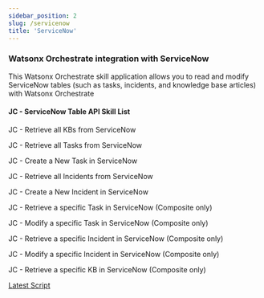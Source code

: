 ```yaml
---
sidebar_position: 2
slug: /servicenow
title: 'ServiceNow'
---
```

### Watsonx Orchestrate integration with ServiceNow

This Watsonx Orchestrate skill application allows you to read and modify ServiceNow tables (such as tasks, incidents, and knowledge base articles) with Watsonx Orchestrate

#### JC - ServiceNow Table API Skill List
JC - Retrieve all KBs from ServiceNow

JC - Retrieve all Tasks from ServiceNow

JC - Create a New Task in ServiceNow

JC - Retrieve all Incidents from ServiceNow

JC - Create a New Incident in ServiceNow

JC - Retrieve a specific Task in ServiceNow (Composite only)

JC - Modify a specific Task in ServiceNow (Composite only)

JC - Retrieve a specific Incident in ServiceNow (Composite only)

JC - Modify a specific Incident in ServiceNow (Composite only)

JC - Retrieve a specific KB in ServiceNow (Composite only)

[Latest Script](https://github.com/ibm-client-engineering/solution-wxo/blob/1dc47eca909536018695c830284a78684082d278/assets/servicenow/scripts/JC%20-%20Watsonx%20Orchestrate%20ServiceNow%20API.yml)

